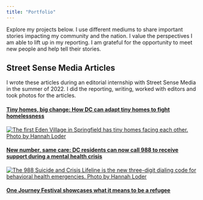 ```yaml
---
title: "Portfolio"
---
```


Explore my projects below. I use different mediums to share important stories impacting my community and the nation. I value the perspectives I am able to lift up in my reporting. I am grateful for the opportunity to meet new people and help tell their stories.

## Street Sense Media Articles

I wrote these articles during an editorial internship with Street Sense Media in the summer of 2022. I did the reporting, writing, worked with editors and took photos for the articles.

#### [Tiny homes, big change: How DC can adapt tiny homes to fight homelessness](https://www.streetsensemedia.org/article/tiny-homes-eden-village/#.ZCN9my-B2qD) 

[![The first Eden Village in Springfield has tiny homes facing each other. Photo by Hannah Loder](IMG_2768_edit.jpg){fig-alt="The tiny homes in Eden Village"}](https://www.streetsensemedia.org/article/tiny-homes-eden-village/#.ZCN9my-B2qD)

#### [New number, same care: DC residents can now call 988 to receive support during a mental health crisis](New number, same care: DC residents can now call 988 to receive support during a mental health crisis)

[![The 988 Suicide and Crisis Lifeline is the new three-digit dialing code for behavioral health emergencies. Photo by Hannah Loder](IMG_2742_edit.jpg){fig-alt="A phone dials 988"}](https://www.streetsensemedia.org/article/new-number-same-care-dc-residents-can-now-call-988-to-receive-support-during-a-mental-health-crisis/#.ZCN_mC-B2qB)

#### [One Journey Festival showcases what it means to be a refugee](One Journey Festival showcases what it means to be a refugee)
